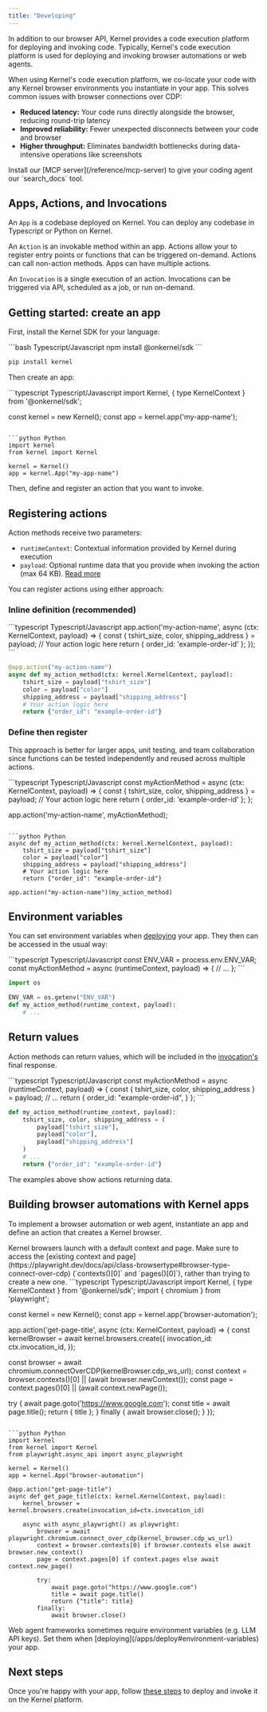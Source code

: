 ```yaml
---
title: "Developing"
---
```


In addition to our browser API, Kernel provides a code execution platform for deploying and invoking code. Typically, Kernel's code execution platform is used for deploying and invoking browser automations or web agents.

When using Kernel's code execution platform, we co-locate your code with any Kernel browser environments you instantiate in your app. This solves common issues with browser connections over CDP:
- **Reduced latency:** Your code runs directly alongside the browser, reducing round-trip latency
- **Improved reliability:** Fewer unexpected disconnects between your code and browser
- **Higher throughput:** Eliminates bandwidth bottlenecks during data-intensive operations like screenshots

<Tip>
  Install our [MCP server](/reference/mcp-server) to give your coding agent our `search_docs` tool.
</Tip>

## Apps, Actions, and Invocations

An `App` is a codebase deployed on Kernel. You can deploy any codebase in Typescript or Python on Kernel.

An `Action` is an invokable method within an app. Actions allow your to register entry points or functions that can be triggered on-demand. Actions can call non-action methods. Apps can have multiple actions.

An `Invocation` is a single execution of an action. Invocations can be triggered via API, scheduled as a job, or run on-demand.

## Getting started: create an app

First, install the Kernel SDK for your language:

<CodeGroup>
```bash Typescript/Javascript
npm install @onkernel/sdk
```

```bash Python
pip install kernel
```
</CodeGroup>

Then create an app:

<CodeGroup>
```typescript Typescript/Javascript
import Kernel, { type KernelContext } from '@onkernel/sdk';

const kernel = new Kernel();
const app = kernel.app('my-app-name');
```

```python Python
import kernel
from kernel import Kernel

kernel = Kernel()
app = kernel.App("my-app-name")
```
</CodeGroup>

Then, define and register an action that you want to invoke.

## Registering actions

Action methods receive two parameters:
- `runtimeContext`: Contextual information provided by Kernel during execution
- `payload`: Optional runtime data that you provide when invoking the action (max 64 KB). [Read more](/apps/invoke#payload-parameter)

You can register actions using either approach:

### Inline definition (recommended)

<CodeGroup>
```typescript Typescript/Javascript
app.action('my-action-name', async (ctx: KernelContext, payload) => {
  const { tshirt_size, color, shipping_address } = payload;
  // Your action logic here
  return { order_id: 'example-order-id' };
});
```

```python Python
@app.action("my-action-name")
async def my_action_method(ctx: kernel.KernelContext, payload):
    tshirt_size = payload["tshirt_size"]
    color = payload["color"]
    shipping_address = payload["shipping_address"]
    # Your action logic here
    return {"order_id": "example-order-id"}
```
</CodeGroup>

### Define then register

This approach is better for larger apps, unit testing, and team collaboration since functions can be tested independently and reused across multiple actions.

<CodeGroup>
```typescript Typescript/Javascript
const myActionMethod = async (ctx: KernelContext, payload) => {
  const { tshirt_size, color, shipping_address } = payload;
  // Your action logic here
  return { order_id: 'example-order-id' };
};

app.action('my-action-name', myActionMethod);
```

```python Python
async def my_action_method(ctx: kernel.KernelContext, payload):
    tshirt_size = payload["tshirt_size"]
    color = payload["color"]
    shipping_address = payload["shipping_address"]
    # Your action logic here
    return {"order_id": "example-order-id"}

app.action("my-action-name")(my_action_method)
```
</CodeGroup>

## Environment variables

You can set environment variables when [deploying](/apps/deploy#environment-variables) your app. They then can be accessed in the usual way:

<CodeGroup>
```typescript Typescript/Javascript
const ENV_VAR = process.env.ENV_VAR;
const myActionMethod = async (runtimeContext, payload) => {
  // ...
};
```

```python Python
import os

ENV_VAR = os.getenv("ENV_VAR")
def my_action_method(runtime_context, payload):
    # ...
```
</CodeGroup>

## Return values

Action methods can return values, which will be included in the [invocation's](/apps/invoke#return-values) final response.

<CodeGroup>
```typescript Typescript/Javascript
const myActionMethod = async (runtimeContext, payload) => {
  const { tshirt_size, color, shipping_address } = payload;
  // ...
  return {
    order_id: "example-order-id",
  }
};
```

```python Python
def my_action_method(runtime_context, payload):
    tshirt_size, color, shipping_address = (
        payload["tshirt_size"],
        payload["color"],
        payload["shipping_address"]
    )
    # ...
    return {"order_id": "example-order-id"}
```
</CodeGroup>

The examples above show actions returning data.

## Building browser automations with Kernel apps

To implement a browser automation or web agent, instantiate an app and define an action that creates a Kernel browser.

<Info>
  Kernel browsers launch with a default context and page. Make sure to access
  the [existing context and
  page](https://playwright.dev/docs/api/class-browsertype#browser-type-connect-over-cdp)
  (`contexts()[0]` and `pages()[0]`), rather than trying to create a new one.
</Info>

<CodeGroup>
```typescript Typescript/Javascript
import Kernel, { type KernelContext } from '@onkernel/sdk';
import { chromium } from 'playwright';

const kernel = new Kernel();
const app = kernel.app('browser-automation');

app.action('get-page-title', async (ctx: KernelContext, payload) => {
  const kernelBrowser = await kernel.browsers.create({
    invocation_id: ctx.invocation_id,
  });

  const browser = await chromium.connectOverCDP(kernelBrowser.cdp_ws_url);
  const context = browser.contexts()[0] || (await browser.newContext());
  const page = context.pages()[0] || (await context.newPage());

  try {
    await page.goto('https://www.google.com');
    const title = await page.title();
    return { title };
  } finally {
    await browser.close();
  }
});
```

```python Python
import kernel
from kernel import Kernel
from playwright.async_api import async_playwright

kernel = Kernel()
app = kernel.App("browser-automation")

@app.action("get-page-title")
async def get_page_title(ctx: kernel.KernelContext, payload):
    kernel_browser = kernel.browsers.create(invocation_id=ctx.invocation_id)

    async with async_playwright() as playwright:
        browser = await playwright.chromium.connect_over_cdp(kernel_browser.cdp_ws_url)
        context = browser.contexts[0] if browser.contexts else await browser.new_context()
        page = context.pages[0] if context.pages else await context.new_page()

        try:
            await page.goto("https://www.google.com")
            title = await page.title()
            return {"title": title}
        finally:
            await browser.close()
```
</CodeGroup>

<Info>
  Web agent frameworks sometimes require environment variables (e.g. LLM API keys). Set them when [deploying](/apps/deploy#environment-variables) your app.
</Info>

## Next steps

Once you're happy with your app, follow [these steps](/apps/deploy) to deploy and invoke it on the Kernel platform.
